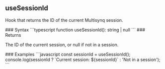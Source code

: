 ## useSessionId

<a id="usesessionid"></a>
<p>Hook that returns the ID of the current Multisynq session.</p>
### Syntax
```typescript
function useSessionId(): string | null
```
### Returns
<ResponseField type="string | null">
<p>The ID of the current session, or null if not in a session.</p>
</ResponseField>
### Examples
<CodeGroup>
```javascript
const sessionId = useSessionId();
console.log(sessionId ? `Current session: ${sessionId}` : 'Not in a session');
```
</CodeGroup>